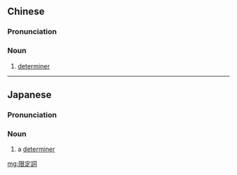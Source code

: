 {{also|限定词}}
==Chinese==
{{zh-forms|s=限定词|type=21}}

===Pronunciation===
{{zh-pron
|m=xiàndìngcí
|cat=n
}}

===Noun===
{{zh-noun}}

# {{lb|zh|part of speech}} [[determiner]] {{gl|class of words}}

----

==Japanese==
{{wikipedia|lang=ja}}
{{ja-kanjitab|げん|てい|し|yomi=o}}

===Pronunciation===
{{ja-pron|げんていし|y=o|acc=3}}

===Noun===
{{ja-noun|げんていし}}

# {{lb|ja|part of speech|sort=けんていし'}} a [[determiner]] {{gl|class of words}}

[[mg:限定詞]]